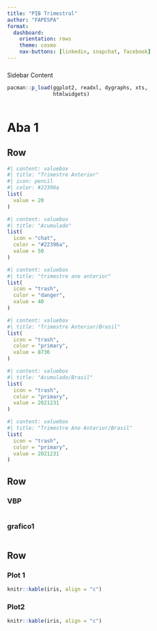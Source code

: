 ```yaml
---
title: "PIB Trimestral"
author: "FAPESPA"
format:
  dashboard:
    orientation: rows
    theme: cosmo
    nav-buttons: [linkedin, snapchat, facebook]
---
```


###  {.sidebar}

Sidebar Content

```r
pacman::p_load(ggplot2, readxl, dygraphs, xts,
               htmlwidgets)



```

# Aba 1

## Row {height="20%"}

```r
#| content: valuebox
#| title: "Trimestre Anterior"
#| icon: pencil
#| color: #22396a
list(
  value = 20
)
```

```r
#| content: valuebox
#| title: "Acumulado"
list(
  icon = "chat",
  color = "#22396a",
  value = 50
)
```

```r
#| content: valuebox
#| title: "trimestre ano anterior"
list(
  icon = "trash",
  color = "danger",
  value = 40
)
```

```r
#| content: valuebox
#| title: "Trimestre Anterior/Brasil"
list(
  icon = "trash",
  color = "primary",
  value = 8736
)
```

```r
#| content: valuebox
#| title: "Acumulado/Brasil"
list(
  icon = "trash",
  color = "primary",
  value = 2021231
)
```

```r
#| content: valuebox
#| title: "Trimestre Ano Anterior/Brasil"
list(
  icon = "trash",
  color = "primary",
  value = 2021231
)
```

## Row {height="40%"}

### VBP

```r




```

### grafico1

```r



```

## Row {height="40%"}

### Plot 1

```r
knitr::kable(iris, align = "c")
```

### Plot2

```r
knitr::kable(iris, align = "c")
```

# 
